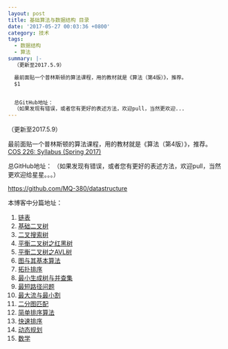 ```yaml
---
layout: post
title: 基础算法与数据结构 目录
date: '2017-05-27 00:03:36 +0800'
category: 技术
tags:
  - 数据结构
  - 算法
summary: |-
  （更新至2017.5.9）

  最前面贴一个普林斯顿的算法课程，用的教材就是《算法（第4版）》，推荐。
  $1


  总GitHub地址：
  （如果发现有错误，或者您有更好的表述方法，欢迎pull，当然更欢迎...
---
```


（更新至2017.5.9）

最前面贴一个普林斯顿的算法课程，用的教材就是《算法（第4版）》，推荐。
[COS 226: Syllabus (Spring 2017)](https://www.cs.princeton.edu/courses/archive/spring17/cos226/)


总GitHub地址：
（如果发现有错误，或者您有更好的表述方法，欢迎pull，当然更欢迎给星星。。。）

https://github.com/MQ-380/datastructure

本博客中分篇地址：

1. [链表](https://mqsh.me/posts/link/)
2. [基础二叉树](https://mqsh.me/posts/algotree/)
3. [二叉搜索树](https://mqsh.me/posts/searchtree/)
4. [平衡二叉树之红黑树](https://mqsh.me/posts/red/)
5. [平衡二叉树之AVL树](https://mqsh.me/posts/AVL/)
6. [图与其基本算法](https://mqsh.me/posts/graph/)
7. [拓扑排序](https://mqsh.me/posts/tuopu/)
8. [最小生成树与并查集](https://mqsh.me/posts/graphtree/)
9. [最短路径问题](https://mqsh.me/posts/shortest/)
10. [最大流与最小割](https://mqsh.me/posts/biggest/)
11. [二分图匹配](https://mqsh.me/posts/match/)
12. [简单排序算法](https://mqsh.me/posts/simplesort/)
13. [快速排序](https://mqsh.me/posts/quicksort/)
14. [动态规划](https://mqsh.me/posts/DP/)
15. [数学](https://mqsh.me/posts/math/)
